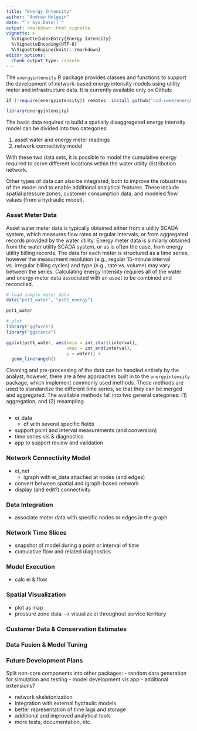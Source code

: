 ```yaml
---
title: "Energy Intensity"
author: "Andrew Holguin"
date: "`r Sys.Date()`"
output: rmarkdown::html_vignette
vignette: >
  %\VignetteIndexEntry{Energy Intensity}
  %\VignetteEncoding{UTF-8}
  %\VignetteEngine{knitr::rmarkdown}
editor_options: 
  chunk_output_type: console
---
```


The `energyintensity` R package provides classes and functions to support the
development of network-based energy intensity models using utility
meter and infrastructure data. It is currently available only on Github:

```r
if (!require(energyintensity)) remotes::install_github("ucd-cwee/energyintensity")

library(energyintensity)

```

The basic data required to build a spatially disaggregeted energy intensity
model can be divided into two categories:

1. asset water and energy meter readings  
2. network connectivity model  

With these two data sets, it is possible to model the cumulative energy required
to serve different locations within the water utility distribution network.

Other types of data can also be integrated, both to improve the robustness of
the model and to enable additional analytical features. These include spatial
pressure zones, customer consumption data, and modeled flow values (from a
hydraulic model).


### Asset Meter Data

Asset water meter data is typically obtained either from a utility SCADA system,
which measures flow rates at regular intervals, or from aggregated records
provided by the water utility. Energy meter data is similarly obtained from the
water utiilty SCADA system, or as is often the case, from energy utility billing
records. The data for each meter is structured as a time series, however the
measurment resolution (e.g., regular 15-minute interval vs. irregular billing
cycles) and type (e.g., rate vs. volume) may vary between the series.
Calculating energy intensity requires all of the water and energy meter data
associated with an asset to be combined and reconciled.

```r
# load sample meter data
data("pst1_water", "pst1_energy")

pst1_water

# plot
library("ggforce")
library("ggstance")

ggplot(pst1_water, aes(xmin = int_start(interval),
                       xmax = int_end(interval),
                       y = water)) +
  geom_linerangeh()

```

Cleaning and pre-processing of the data can be handled entirely by the analyst,
however, there are a few approaches built in to the `energyintensity` package,
which implement commonly used methods. These methods are used to standardize the
different time series, so that they can be merged and aggregated. The available
methods fall into two general categories: (1) aggregation, and (2) resampling.

```r

```






- ei_data
  - df with several specific fields

- support point and interval measurements (and conversion)
- time series vis & diagnostics
- app to support review and validation


### Network Connectivity Model

- ei_net
  - igraph with ei_data attached at nodes (and edges)

- convert between spatial and igraph-based network
- display (and edit?) connectivity


### Data Integration

- associate meter data with specific nodes or edges in the graph


### Network Time Slices

- snapshot of model during a point or interval of time
- cumulative flow and related diagnostics


### Model Execution

- calc ei & flow


### Spatial Visualization

- plot as map
- pressure zone data --> visualize ei throughout service territory


### Customer Data & Conservation Estimates




### Data Fusion & Model Tuning




### Future Development Plans

Split non-core components into other packages:
  - random data generation for simulation and testing
  - model development vis app
  - additional extensions?

- network skeletonization
- integration with external hydraulic models
- better representation of time lags and storage
- additional and improved analytical tools
- more tests, documentation, etc.



